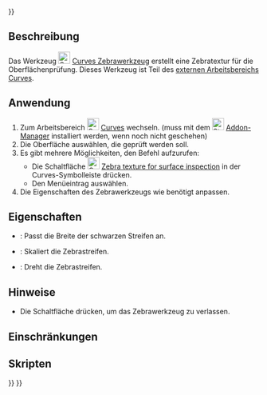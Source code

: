 <languages/>
{{UnfinishedDocu{{#translation:}}}}

{{Docnav/de
|[[Curves_ParametricComb/de|Parameterkamm]]
|[[Curves_ParametricSolid/de|ParametrischerFestkörper]]
|[[Curves_Workbench/de|Curves]]
|IconL=Curves_ParametricComb.svg
|IconR=Curves_ParametricSolid.svg
|IconC=Curves_workbench_icon.svg
}}

{{GuiCommand/de
|Name=Curves ZebraTool
|Name/de=Curves Zebrawerkzeug
|MenuLocation=Surfaces → Zebra Tool
|Workbenches=[[Curves_Workbench/de|Curves]]
}}

<span id="Description"></span>
==Beschreibung==

Das Werkzeug [[Image:Curves_ZebraTool.svg|24px]] [[Curves_ZebraTool/de|Curves Zebrawerkzeug]] erstellt eine Zebratextur für die Oberflächenprüfung. Dieses Werkzeug ist Teil des [[external workbenches/de|externen Arbeitsbereichs]] [[Curves Workbench/de|Curves]].

<span id="Usage"></span>
==Anwendung==

# Zum Arbeitsbereich [[Image:Curves_workbench_icon.svg|24px]] [[Curves_Workbench/de|Curves]] wechseln. (muss mit dem  [[Image:Std_AddonMgr.svg|24px]] [[Std_AddonMgr/de|Addon-Manager]] installiert werden, wenn noch nicht geschehen)
# Die Oberfläche auswählen, die geprüft werden soll.
# Es gibt mehrere Möglichkeiten, den Befehl aufzurufen:
#* Die Schaltfläche [[Image:Curves_ZebraTool.svg|24px]] [[Curves_ZebraTool|Zebra texture for surface inspection]] in der Curves-Symbolleiste drücken.
#* Den Menüeintrag {{MenuCommand|Surfaces → Zebra Tool}} auswählen.
# Die Eigenschaften des Zebrawerkzeugs wie benötigt anpassen.

<span id="Properties"></span>
==Eigenschaften==

* {{PropertyData/de|Black Stripes Width}}: Passt die Breite der schwarzen Streifen an.
* {{PropertyData/de|Scale}}: Skaliert die Zebrastreifen.
* {{PropertyData/de|Rotation}}: Dreht die Zebrastreifen.

<span id="Notes"></span>
==Hinweise==

* Die Schaltfläche {{Button|Quit}} drücken, um das Zebrawerkzeug zu verlassen.

<span id="Limitations"></span>
==Einschränkungen==


<span id="Scripting"></span>
==Skripten==


{{Docnav/de
|[[Curves_ParametricComb/de|Parameterkamm]]
|[[Curves_ParametricSolid/de|ParametrischerFestkörper]]
|[[Curves_Workbench/de|Curves]]
|IconL=Curves_ParametricComb.svg
|IconR=Curves_ParametricSolid.svg
|IconC=Curves_workbench_icon.svg
}}

{{Curves Tools navi{{#translation:}}}}
{{Userdocnavi{{#translation:}}}}